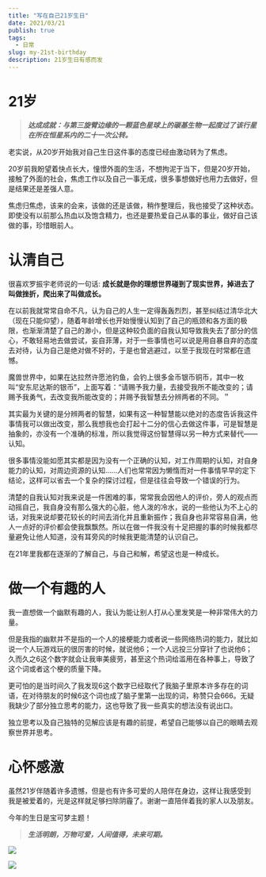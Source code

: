 ```yaml
---
title: "写在自己21岁生日"
date: 2021/03/21
publish: true
tags:
  - 日常
slug: my-21st-birthday
description: 21岁生日有感而发
---
```

# 21岁
> ***达成成就：与第三旋臂边缘的一颗蓝色星球上的碳基生物一起度过了该行星在所在恒星系内的二十一次公转。***

老实说，从20岁开始我对自己生日这件事的态度已经由激动转为了焦虑。  

20岁前我盼望着快点长大，憧憬外面的生活，不想拘泥于当下，但是20岁开始，接触了外面的社会，焦虑工作以及自己一事无成，很多事想做好也用力去做好，但是结果还是差强人意。  

焦虑归焦虑，该来的会来，该做的还是该做，稍作整理后，我也接受了这种状态。即使没有以前那么热血以及饱含精力，也还是要热爱自己从事的事业，做好自己该做的事，珍惜眼前人。

# 认清自己
很喜欢罗振宇老师说的一句话: **成长就是你的理想世界碰到了现实世界，掉进去了叫做挫折，爬出来了叫做成长。**    

在以前我就常常自命不凡，认为自己的人生一定得轰轰烈烈，甚至纠结过清华北大（现在只能仰望），随着年龄增长也开始慢慢认知到了自己的瓶颈和各方面的极限，也渐渐清楚了自己的渺小，但是这种较负面的自我认知导致我失去了部分的信心，不敢轻易地去做尝试，妄自菲薄，对于一些事情也可以说是用自暴自弃的态度去对待，认为自己是绝对做不好的，于是也曾逃避过，以至于我现在时常都在遗憾。  

魔兽世界中，如果在达拉然许愿池钓鱼，会钓上很多金币银币铜币，其中一枚叫“安东尼达斯的银币”，上面写着：“请赐予我力量，去接受我所不能改变的；请赐予我勇气，去改变我所能改变的；并赐予我智慧去分辨两者的不同。＂  

其实最为关键的是分辨两者的智慧，如果有这一种智慧能以绝对的态度告诉我这件事情我可以做出改变，那么我想我也会打起十二分的信心去做这件事，可是智慧是抽象的，亦没有一个准确的标准，所以我觉得这份智慧得以另一种方式来替代——认知。  

很多事情没能如愿其实都是因为没有一个正确的认知，对工作周期的认知，对自身能力的认知，对周边资源的认知……人们也常常因为懒惰而对一件事情早早的定下结论，这样可以省去一个复杂的探讨过程，但是往往会导致一个错误的行为。

清楚的自我认知对我来说是一件困难的事，常常我会因他人的评价，旁人的观点而动摇自己，我自身没有那么强大的心脏，他人泼的冷水，说的一些他认为不上心的话，对我来说却要花较长的时间去消化并且重新振作；我自身也非常容易自满，他人一点好的评价都会使我飘飘然。所以在做一件我没有十足把握的事的时候我都尽量避免让他人知道，没有耳旁风的时候我更能清楚的认识自己。  

在21年里我都在逐渐的了解自己，与自己和解，希望这也是一种成长。

# 做一个有趣的人
我一直想做一个幽默有趣的人，我认为能让别人打从心里发笑是一种非常伟大的力量。  

但是我指的幽默并不是指的一个人的接梗能力或者说一些网络热词的能力，就比如说一个人玩游戏玩的很厉害的时候，就说他6；一个人远投三分穿针了也说他6；久而久之6这个数字就会让我审美疲劳，甚至这个热词给滥用在各种事上，导致了这个词或者这个梗的质量下降。

更可怕的是当时间久了我发现6这个数字已经取代了我脑子里原本许多存在的词语，在对待朋友的时候6这个词也成了脑子里第一出现的词，称赞只会666。无疑我缺少了部分独立思考的能力，这也导致了我一些真实的想法没有说出口。

独立思考以及自己独特的见解应该是有趣的前提，希望自己能够以自己的眼睛去观察世界并思考。

# 心怀感激
虽然21岁伴随着许多遗憾，但是也有许多可爱的人陪伴在身边，这样让我感受到我是被爱着的，光是这样就足够扫除阴霾了。谢谢一直陪伴着我的家人以及朋友。 

今年的生日是宝可梦主题！

> ***生活明朗，万物可爱，人间值得，未来可期。***

![](/postImg/my-21st-birthday/gift2.png)

![](/postImg/my-21st-birthday/gift3.png)
